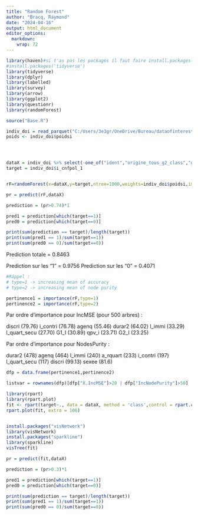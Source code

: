 ```yaml
---
title: "Random Forest"
author: "Bracq, Raymond"
date: "2024-04-16"
output: html_document
editor_options: 
  markdown: 
    wrap: 72
---
```


```r
library(haven)#si t'as pas les packages il faut faire install.packages("nom du package") dans la console
#install.packages('tidyverse')
library(tidyverse)
library(dplyr)
library(labelled)
library(survey)
library(arrow)
library(ggplot2)
library(questionr)
library(randomForest)
```

```r
source("Base.R")


```

```r

indiv_doi = read_parquet("C:/Users/3e3gr/OneDrive/Bureau/dataofinterest2.parquet")
poids <- indiv_doi$poidsi




dataX = indiv_doi %>% select(-one_of("ident","origine_tous_g2_class","group1_code","poidsi","i_cnfpol_1","__index_level_0__"))
target = indiv_doi$i_cnfpol_1


rF=randomForest(x=dataX,y=target,ntree=1000,weights=indiv_doi$poidsi,importance=TRUE)


```

```r
pr = predict(rF,dataX)
```

```r

prediction = (pr>0.74)*1

pred1 = prediction[which(target==1)]
pred0 = prediction[which(target==0)]

print(sum(prediction == target)/length(target))
print(sum(pred1 == 1)/sum(target==1))
print(sum(pred0 == 0)/sum(target==0))

```

Prediction totale = 0.8463

Prediction sur les "1" = 0.9756
Prediction sur les "0" = 0.4071


```r
#Rappel : 
# type=1 -> increasing mean of accuracy
# type=2 -> increasing mean of node purity

pertinence1 = importance(rF,type=1)
pertinence2 = importance(rF,type=2)
```

Par ordre d'importance pour IncMSE (pour 500 arbres) :

discri (79.76)
i_contri (76.78)
agenq (55.46)
durar2 (64.02)
l_immi (33.29)
l_quart_secu (27.70)
G1_I (30.89)
qpv_i (23.71)
G2_I (23.25)


Par ordre d'importance pour NodesPurity :

durar2 (478)
agenq (464)
l_immi (240)
a_rquart (233)
i_contri (197)
l_quart_secu (117)
discri (99.13)
sexee (81.6)



```r
dfp = data.frame(pertinence1,pertinence2)

listvar = rownames(dfp)[dfp["X.IncMSE"]>20 | dfp["IncNodePurity"]>50]

```

```r

library(rpart)
library(rpart.plot)
fit <- rpart(target~., data = dataX, method = 'class',control = rpart.control(cp = 0.002))
rpart.plot(fit, extra = 106)


install.packages("visNetwork")
library(visNetwork)
install.packages("sparkline")
library(sparkline)
visTree(fit)


```
```r
pr = predict(fit,dataX)
```

```r

prediction = (pr>0.3)*1

pred1 = prediction[which(target==1)]
pred0 = prediction[which(target==0)]

print(sum(prediction == target)/length(target))
print(sum(pred1 == 1)/sum(target==1))
print(sum(pred0 == 0)/sum(target==0))

```
